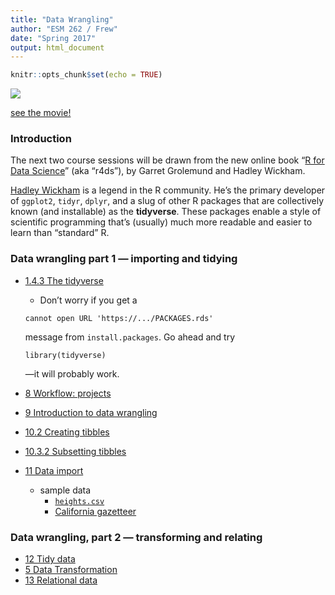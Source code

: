 ```yaml
---
title: "Data Wrangling"
author: "ESM 262 / Frew"
date: "Spring 2017"
output: html_document
---
```


```r
knitr::opts_chunk$set(echo = TRUE)
```

![](herding_cats.jpg)

[see the movie!](https://www.youtube.com/embed/m_MaJDK3VNE)

### Introduction

The next two course sessions will be drawn from the new online book "[R for Data Science](http://r4ds.had.co.nz/)" (aka "r4ds"), by Garret Grolemund and Hadley Wickham.

[Hadley Wickham](http://hadley.nz/) is a legend in the R community. He's the primary developer of `ggplot2`, `tidyr`, `dplyr`, and a slug of other R packages that are collectively known (and installable) as the **tidyverse**. These packages enable a style of scientific programming that's (usually) much more readable and easier to learn than "standard" R.

### Data wrangling part 1 --- importing and tidying

- [1.4.3 The tidyverse](http://r4ds.had.co.nz/introduction.html#the-tidyverse)
    - Don't worry if you get a
```
cannot open URL 'https://.../PACKAGES.rds'
```
    message from `install.packages`. Go ahead and try
```
library(tidyverse)
```
    ---it will probably work.
- [8 Workflow: projects](http://r4ds.had.co.nz/workflow-projects.html)
- [9 Introduction to data wrangling](http://r4ds.had.co.nz/wrangle-intro.html)
- [10.2 Creating tibbles](http://r4ds.had.co.nz/tibbles.html#tibbles)
- [10.3.2 Subsetting tibbles](http://r4ds.had.co.nz/tibbles.html#subsetting)
- [11 Data import](http://r4ds.had.co.nz/data-import.html)
    - sample data
        - [`heights.csv`](https://raw.githubusercontent.com/hadley/r4ds/master/data/heights.csv)
        - [California gazetteer](https://geonames.usgs.gov/docs/stategaz/CA_Features_20170401.zip)

### Data wrangling, part 2 --- transforming and relating

- [12 Tidy data](http://r4ds.had.co.nz/tidy-data.html)
- [5 Data Transformation](http://r4ds.had.co.nz/transform.html)
- [13 Relational data](http://r4ds.had.co.nz/relational-data.html)
